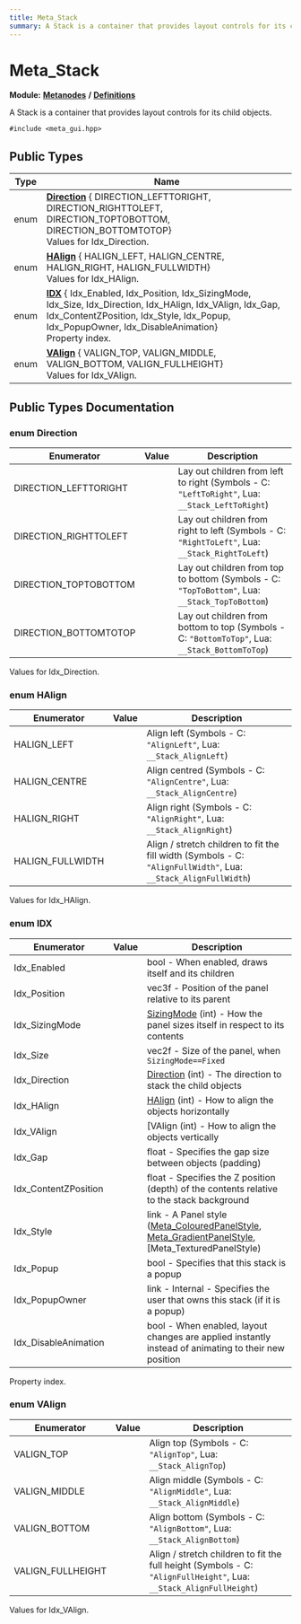```yaml
---
title: Meta_Stack
summary: A Stack is a container that provides layout controls for its child objects. 
---
```


# Meta_Stack

**Module:** **[Metanodes](../../modules/metanodes/index.mdx)** **/** **[Definitions](../../modules/metanodes/definitions.mdx)**

A Stack is a container that provides layout controls for its child objects. 

`#include <meta_gui.hpp>`

## Public Types

| Type           | Name           |
| -------------- | -------------- |
| enum| **[Direction](#enum-direction)** { DIRECTION_LEFTTORIGHT, DIRECTION_RIGHTTOLEFT, DIRECTION_TOPTOBOTTOM, DIRECTION_BOTTOMTOTOP}<br />Values for Idx_Direction.  |
| enum| **[HAlign](#enum-halign)** { HALIGN_LEFT, HALIGN_CENTRE, HALIGN_RIGHT, HALIGN_FULLWIDTH}<br />Values for Idx_HAlign.  |
| enum| **[IDX](#enum-idx)** { Idx_Enabled, Idx_Position, Idx_SizingMode, Idx_Size, Idx_Direction, Idx_HAlign, Idx_VAlign, Idx_Gap, Idx_ContentZPosition, Idx_Style, Idx_Popup, Idx_PopupOwner, Idx_DisableAnimation}<br />Property index.  |
| enum| **[VAlign](#enum-valign)** { VALIGN_TOP, VALIGN_MIDDLE, VALIGN_BOTTOM, VALIGN_FULLHEIGHT}<br />Values for Idx_VAlign.  |

## Public Types Documentation

### enum Direction

| Enumerator | Value | Description |
| ---------- | ----- | ----------- |
| DIRECTION_LEFTTORIGHT | | Lay out children from left to right (Symbols - C: `"LeftToRight"`, Lua: `__Stack_LeftToRight`)   |
| DIRECTION_RIGHTTOLEFT | | Lay out children from right to left (Symbols - C: `"RightToLeft"`, Lua: `__Stack_RightToLeft`)   |
| DIRECTION_TOPTOBOTTOM | | Lay out children from top to bottom (Symbols - C: `"TopToBottom"`, Lua: `__Stack_TopToBottom`)   |
| DIRECTION_BOTTOMTOTOP | | Lay out children from bottom to top (Symbols - C: `"BottomToTop"`, Lua: `__Stack_BottomToTop`)   |

Values for Idx_Direction. 

### enum HAlign

| Enumerator | Value | Description |
| ---------- | ----- | ----------- |
| HALIGN_LEFT | | Align left (Symbols - C: `"AlignLeft"`, Lua: `__Stack_AlignLeft`)   |
| HALIGN_CENTRE | | Align centred (Symbols - C: `"AlignCentre"`, Lua: `__Stack_AlignCentre`)   |
| HALIGN_RIGHT | | Align right (Symbols - C: `"AlignRight"`, Lua: `__Stack_AlignRight`)   |
| HALIGN_FULLWIDTH | | Align / stretch children to fit the fill width (Symbols - C: `"AlignFullWidth"`, Lua: `__Stack_AlignFullWidth`)   |

Values for Idx_HAlign. 

### enum IDX

| Enumerator | Value | Description |
| ---------- | ----- | ----------- |
| Idx_Enabled | | bool - When enabled, draws itself and its children   |
| Idx_Position | | vec3f - Position of the panel relative to its parent   |
| Idx_SizingMode | | [SizingMode](../metanodes/meta-panel.mdx#enum-sizingmode) (int) - How the panel sizes itself in respect to its contents   |
| Idx_Size | | vec2f - Size of the panel, when `SizingMode==Fixed`  |
| Idx_Direction | | [Direction](#enum-direction) (int) - The direction to stack the child objects   |
| Idx_HAlign | | [HAlign](#enum-halign) (int) - How to align the objects horizontally   |
| Idx_VAlign | | [VAlign (int) - How to align the objects vertically   |
| Idx_Gap | | float - Specifies the gap size between objects (padding)   |
| Idx_ContentZPosition | | float - Specifies the Z position (depth) of the contents relative to the stack background   |
| Idx_Style | | link - A Panel style ([Meta_ColouredPanelStyle](../metanodes/meta-coloured-panel-style.mdx), [Meta_GradientPanelStyle](../metanodes/meta-gradient-panel-style.mdx), [Meta_TexturedPanelStyle)   |
| Idx_Popup | | bool - Specifies that this stack is a popup   |
| Idx_PopupOwner | | link - Internal - Specifies the user that owns this stack (if it is a popup)   |
| Idx_DisableAnimation | | bool - When enabled, layout changes are applied instantly instead of animating to their new position   |

Property index. 

### enum VAlign

| Enumerator | Value | Description |
| ---------- | ----- | ----------- |
| VALIGN_TOP | | Align top (Symbols - C: `"AlignTop"`, Lua: `__Stack_AlignTop`)   |
| VALIGN_MIDDLE | | Align middle (Symbols - C: `"AlignMiddle"`, Lua: `__Stack_AlignMiddle`)   |
| VALIGN_BOTTOM | | Align bottom (Symbols - C: `"AlignBottom"`, Lua: `__Stack_AlignBottom`)   |
| VALIGN_FULLHEIGHT | | Align / stretch children to fit the full height (Symbols - C: `"AlignFullHeight"`, Lua: `__Stack_AlignFullHeight`)   |

Values for Idx_VAlign. 
